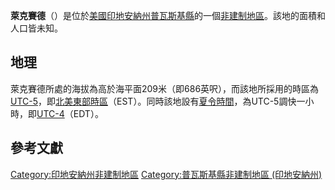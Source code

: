 {{noteTA
|G1=USState
|G2=地名
|G3=Unit
}}
{{Infobox settlement
|official_name            = 萊克賽德
|native_name = Lakeside
|settlement_type          = [[非建制地區|非建制地區]]
|image_skyline            = 
|imagesize                = 
|pushpin_map              = USA Indiana
|pushpin_label            = 萊克賽德
|pushpin_label_position   = top
|pushpin_map_caption      = 萊克賽德在印地安納州的位置
|subdivision_type         = [[世界政區索引|國家]]
|subdivision_type1        = [[美国州份|州份]]
|subdivision_type2        = [[印地安納州行政区划|縣]]
|subdivision_name         = [[美国|美国]]
|subdivision_name1        = [[印地安納州|印地安納州]]
|subdivision_name2        = [[普瓦斯基縣_(印地安納州)|普瓦斯基縣]]
|elevation_ft             = 686
|elevation_m              = 209
|area_total_km2           = 
|area_total_sq_mi         = 
|area_land_km2            = 
|area_land_sq_mi          = 
|area_water_km2           = 
|area_water_sq_mi         = 
|population_as_of         = 2010
|population_footnotes     = 
|population_total         = 
|population_metro         = 
|population_density_km2   = auto
|population_density_sq_mi = auto
|timezone                 = [[北美东部时区|北美东部时区]]
|utc_offset               = -5
|coordinates              = {{coord|40|56|03|N|86|44|16|W|display=inline,title}}
| coor_pinpoint           = 
| coordinates_footnotes   = 
|timezone_DST             = EDT
|utc_offset_DST           = -4
|postal_code_type         = [[美國郵區編號|郵區編號]]
|postal_code              = 46996
|area_code                = {{link-en|电话区号574|Area code 574|574}}
|blank_name = [[地名信息系统|GNIS ID]]
|blank_info = 437548<ref name="GNIS">{{cite gnis|437548|Lakeside}}</ref>
}}
'''萊克賽德'''（{{lang-en|Lakeside}}）是位於[[美國|美國]][[印地安納州|印地安納州]][[普瓦斯基縣_(印地安納州)|普瓦斯基縣]]的一個[[非建制地區|非建制地區]]。該地的面積和人口皆未知。

== 地理 ==
萊克賽德所處的海拔為高於海平面209米（即686英呎），而該地所採用的時區為[[UTC-5|UTC-5]]，即[[北美東部時區|北美東部時區]]（EST）。同時該地設有[[夏令時間|夏令時間]]，為UTC-5調快一小時，即[[UTC-4|UTC-4]]（EDT）。

== 參考文獻 ==
{{reflist}}

{{普瓦斯基縣 (印地安納州)}}

{{DEFAULTSORT:Lakeside}}
[[Category:印地安納州非建制地區|Category:印地安納州非建制地區]]
[[Category:普瓦斯基縣非建制地區_(印地安納州)|Category:普瓦斯基縣非建制地區 (印地安納州)]]

{{Indiana-geo-stub}}